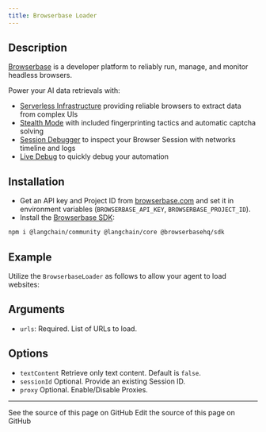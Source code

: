 ```yaml
---
title: Browserbase Loader
---
```


## Description

[Browserbase](https://browserbase.com) is a developer platform to reliably run, manage, and monitor headless browsers.

Power your AI data retrievals with:

- [Serverless Infrastructure](https://docs.browserbase.com/under-the-hood) providing reliable browsers to extract data from complex UIs
- [Stealth Mode](https://docs.browserbase.com/features/stealth-mode) with included fingerprinting tactics and automatic captcha solving
- [Session Debugger](https://docs.browserbase.com/features/sessions) to inspect your Browser Session with networks timeline and logs
- [Live Debug](https://docs.browserbase.com/guides/session-debug-connection/browser-remote-control) to quickly debug your automation

## Installation

- Get an API key and Project ID from [browserbase.com](https://browserbase.com) and set it in environment variables (`BROWSERBASE_API_KEY`, `BROWSERBASE_PROJECT_ID`).
- Install the [Browserbase SDK](http://github.com/browserbase/js-sdk):

```bash npm
npm i @langchain/community @langchain/core @browserbasehq/sdk
```

## Example

Utilize the `BrowserbaseLoader` as follows to allow your agent to load websites:


<Browserbase />

## Arguments

- `urls`: Required. List of URLs to load.

## Options

- `textContent` Retrieve only text content. Default is `false`.
- `sessionId` Optional. Provide an existing Session ID.
- `proxy` Optional. Enable/Disable Proxies.

---

<CardGroup cols={2}>
  <Card title="View Source" icon="eye" href="https://github.com/langchain-ai/docs/blob/main/src/oss/javascript/integrations/document_loaders/web_loaders/browserbase.mdx">
    See the source of this page on GitHub
  </Card>
  <Card title="Edit Source" icon="pen-to-square" href="https://github.com/langchain-ai/docs/edit/main/src/oss/javascript/integrations/document_loaders/web_loaders/browserbase.mdx">
    Edit the source of this page on GitHub
  </Card>
</CardGroup>
